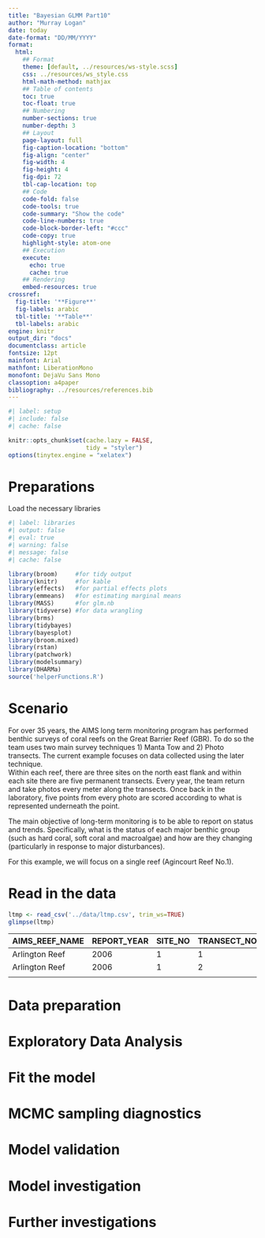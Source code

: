```yaml
---
title: "Bayesian GLMM Part10"
author: "Murray Logan"
date: today
date-format: "DD/MM/YYYY"
format: 
  html:
    ## Format
    theme: [default, ../resources/ws-style.scss]
    css: ../resources/ws_style.css
    html-math-method: mathjax
    ## Table of contents
    toc: true
    toc-float: true
    ## Numbering
    number-sections: true
    number-depth: 3
    ## Layout
    page-layout: full
    fig-caption-location: "bottom"
    fig-align: "center"
    fig-width: 4
    fig-height: 4
    fig-dpi: 72
    tbl-cap-location: top
    ## Code
    code-fold: false
    code-tools: true
    code-summary: "Show the code"
    code-line-numbers: true
    code-block-border-left: "#ccc"
    code-copy: true
    highlight-style: atom-one
    ## Execution
    execute:
      echo: true
      cache: true
    ## Rendering
    embed-resources: true
crossref:
  fig-title: '**Figure**'
  fig-labels: arabic
  tbl-title: '**Table**'
  tbl-labels: arabic
engine: knitr
output_dir: "docs"
documentclass: article
fontsize: 12pt
mainfont: Arial
mathfont: LiberationMono
monofont: DejaVu Sans Mono
classoption: a4paper
bibliography: ../resources/references.bib
---
```


```r
#| label: setup
#| include: false
#| cache: false

knitr::opts_chunk$set(cache.lazy = FALSE,
                      tidy = "styler")
options(tinytex.engine = "xelatex")
```


# Preparations

Load the necessary libraries

```r
#| label: libraries
#| output: false
#| eval: true
#| warning: false
#| message: false
#| cache: false

library(broom)     #for tidy output
library(knitr)     #for kable
library(effects)   #for partial effects plots
library(emmeans)   #for estimating marginal means
library(MASS)      #for glm.nb
library(tidyverse) #for data wrangling
library(brms)
library(tidybayes)
library(bayesplot)
library(broom.mixed)
library(rstan)
library(patchwork)
library(modelsummary)
library(DHARMa)
source('helperFunctions.R')
```


# Scenario

For over 35 years, the AIMS long term monitoring program has performed
benthic surveys of coral reefs on the Great Barrier Reef (GBR). To do
so the team uses two main survey techniques 1) Manta Tow and 2) Photo
transects. The current example focuses on data collected using the
later technique.  
Within each reef, there are three sites on the north east flank and
within each site there are five permanent transects. Every year, the
team return and take photos every meter along the transects. Once back
in the laboratory, five points from every photo are scored according
to what is represented underneath the point.

The main objective of long-term monitoring is to be able to report on
status and trends. Specifically, what is the status of each major
benthic group (such as hard coral, soft coral and macroalgae) and how
are they changing (particularly in response to major disturbances).

For this example, we will focus on a single reef (Agincourt Reef
No.1).

# Read in the data

```r
ltmp <- read_csv('../data/ltmp.csv', trim_ws=TRUE)
glimpse(ltmp)
```

| AIMS_REEF_NAME | REPORT_YEAR | SITE_NO | TRANSECT_NO | HC   | n.points | total.points |
|----------------|-------------|---------|-------------|------|----------|--------------|
| Arlington Reef | 2006        | 1       | 1           | 10.0 | 20       | 200          |
| Arlington Reef | 2006        | 1       | 2           | 10.5 | 21       | 200          |
|                |             |         |             |      |          |              |


# Data preparation


# Exploratory Data Analysis



# Fit the model

::: {.panel-tabset}


:::

# MCMC sampling diagnostics

::: {.panel-tabset}


:::

# Model validation 

::: {.panel-tabset}


:::

# Model investigation 

::: {.panel-tabset}


:::


# Further investigations 

::: {.panel-tabset}

:::


